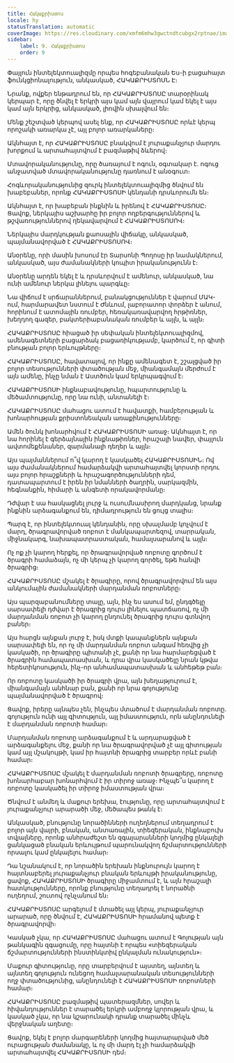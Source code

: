 ```yaml
---
title: Հակաքրիստոս
locale: hy
statusTranslation: automatic
coverImage: https://res.cloudinary.com/xmfm6mhw3gwctndtcubgx2rptnae/image/upload/v1741354419/small_cover_la_gran_rebelion_28716e29d2.webp
sidebar:
    label: 9. Հակաքրիստոս
    order: 9
---
```

Փայլուն ինտելեկտուալիզմը որպես հոգեբանական Ես-ի բացահայտ ֆունկցիոնալություն, անկասկած, ՀԱԿԱՔՐԻՍՏՈՍՆ Է։

Նրանք, ովքեր ենթադրում են, որ ՀԱԿԱՔՐԻՍՏՈՍԸ տարօրինակ կերպար է, որը ծնվել է երկրի այս կամ այն վայրում կամ եկել է այս կամ այն երկրից, անկասկած, լիովին սխալվում են։

Մենք շեշտված կերպով ասել ենք, որ ՀԱԿԱՔՐԻՍՏՈՍԸ որևէ կերպ որոշակի առարկա չէ, այլ բոլոր առարկաները։

Ակնհայտ է, որ ՀԱԿԱՔՐԻՍՏՈՍԸ բնակվում է յուրաքանչյուր մարդու խորքում և արտահայտվում է բազմաթիվ ձևերով։

Մտավորականությունը, որը ծառայում է ոգուն, օգտակար է. ոգուց անջատված մտավորականությունը դառնում է անօգուտ։

Հոգևորականությունից զուրկ ինտելեկտուալիզմից ծնվում են խաբեբաներ, որոնք ՀԱԿԱՔՐԻՍՏՈՍԻ կենդանի դրսևորումն են։

Ակնհայտ է, որ խաբեբան ինքնին և իրենով է ՀԱԿԱՔՐԻՍՏՈՍԸ։ Ցավոք, ներկայիս աշխարհը իր բոլոր ողբերգություններով և թշվառություններով ղեկավարվում է ՀԱԿԱՔՐԻՍՏՈՍՈՎ։

Ներկայիս մարդկության քաոսային վիճակը, անկասկած, պայմանավորված է ՀԱԿԱՔՐԻՍՏՈՍՈՎ։

Անօրենը, որի մասին խոսում էր Տարսոնի Պողոսը իր նամակներում, անկասկած, այս ժամանակների կոպիտ իրականությունն է։

Անօրենը արդեն եկել է և դրսևորվում է ամենուր, անկասկած, նա ունի ամենուր ներկա լինելու պարգևը։

Նա վիճում է սրճարաններում, բանակցություններ է վարում ՄԱԿ-ում, հարմարավետ նստում է Ժնևում, լաբորատոր փորձեր է անում, հորինում է ատոմային ռումբեր, հեռակառավարվող հրթիռներ, խեղդող գազեր, բակտերիաբանական ռումբեր և այլն, և այլն։

ՀԱԿԱՔՐԻՍՏՈՍԸ հիացած իր սեփական ինտելեկտուալիզմով, ամենագետների բացարձակ բացառիկությամբ, կարծում է, որ գիտի բնության բոլոր երևույթները։

ՀԱԿԱՔՐԻՍՏՈՍԸ, հավատալով, որ ինքը ամենագետ է, շշալցված իր բոլոր տեսությունների փտածության մեջ, միանգամայն մերժում է այն ամենը, ինչը նման է Աստծուն կամ երկրպագվում է։

ՀԱԿԱՔՐԻՍՏՈՍԻ ինքնաբավությունը, հպարտությունը և մեծամտությունը, որը նա ունի, անտանելի է։

ՀԱԿԱՔՐԻՍՏՈՍԸ մահացու ատում է հավատքի, համբերության և խոնարհության քրիստոնեական առաքինությունները։

Ամեն ծունկ խոնարհվում է ՀԱԿԱՔՐԻՍՏՈՍԻ առաջ։ Ակնհայտ է, որ նա հորինել է գերձայնային ինքնաթիռներ, հրաշալի նավեր, փայլուն ավտոմեքենաներ, զարմանալի դեղեր և այլն։

Այս պայմաններում ո՞վ կարող է կասկածել ՀԱԿԱՔՐԻՍՏՈՍԻՆ։ Ով այս ժամանակներում համարձակվի արտահայտվել կորստի որդու այս բոլոր հրաշքների և հրաշագործությունների դեմ, դատապարտում է իրեն իր նմանների ծաղրին, սարկազմին, հեգնանքին, հիմարի և անգետի որակավորմանը։

Դժվար է սա հասկացնել լուրջ և ուսումնասիրող մարդկանց, նրանք ինքնին արձագանքում են, դիմադրություն են ցույց տալիս։

Պարզ է, որ ինտելեկտուալ կենդանին, որը սխալմամբ կոչվում է մարդ, ծրագրավորված ռոբոտ է մանկապարտեզով, տարրական, միջնակարգ, նախապատրաստական, համալսարանով և այլն։

Ոչ ոք չի կարող հերքել, որ ծրագրավորված ռոբոտը գործում է ծրագրի համաձայն, ոչ մի կերպ չի կարող գործել, եթե հանվի ծրագրից։

ՀԱԿԱՔՐԻՍՏՈՍԸ մշակել է ծրագիրը, որով ծրագրավորվում են այս անկումային ժամանակների մարդանման ռոբոտները։

Այս պարզաբանումները տալը, այն, ինչ ես ասում եմ, ընդգծելը սարսափելի դժվար է ծրագրից դուրս լինելու պատճառով, ոչ մի մարդանման ռոբոտ չի կարող ընդունել ծրագրից դուրս գտնվող բաներ։

Այս հարցն այնքան լուրջ է, իսկ մտքի կապանքներն այնքան սարսափելի են, որ ոչ մի մարդանման ռոբոտ անգամ հեռվից չի կասկածի, որ ծրագիրը պիտանի չէ, քանի որ նա հարմարեցված է ծրագրին համապատասխան, և դրա վրա կասկածելը նրան կթվա հերետիկոսություն, ինչ-որ անհամապատասխան և անհեթեթ բան։

Որ ռոբոտը կասկածի իր ծրագրի վրա, այն խեղաթյուրում է, միանգամայն անհնար բան, քանի որ նրա գոյությունը պայմանավորված է ծրագրով։

Ցավոք, իրերը այնպես չեն, ինչպես մտածում է մարդանման ռոբոտը. գոյություն ունի այլ գիտություն, այլ իմաստություն, որն անընդունելի է մարդանման ռոբոտի համար։

Մարդանման ռոբոտը արձագանքում է և արդարացված է արձագանքելու մեջ, քանի որ նա ծրագրավորված չէ այլ գիտության կամ այլ մշակույթի, կամ իր հայտնի ծրագրից տարբեր որևէ բանի համար։

ՀԱԿԱՔՐԻՍՏՈՍԸ մշակել է մարդանման ռոբոտի ծրագրերը, ռոբոտը խոնարհաբար խոնարհվում է իր տիրոջ առաջ։ Ինչպե՞ս կարող է ռոբոտը կասկածել իր տիրոջ իմաստության վրա։

Ծնվում է անմեղ և մաքուր երեխա, էությունը, որը արտահայտվում է յուրաքանչյուր արարածի մեջ, մեծապես թանկ է։

Անկասկած, բնությունը նորածինների ուղեղներում տեղադրում է բոլոր այն վայրի, բնական, անտառային, տիեզերական, ինքնաբուխ տվյալները, որոնք անհրաժեշտ են զգայարանների կողմից ընկալելի ցանկացած բնական երևույթում պարունակվող ճշմարտությունների որսալու կամ ընկալելու համար։

Դա նշանակում է, որ նորածին երեխան ինքնուրույն կարող է հայտնաբերել յուրաքանչյուր բնական երևույթի իրականությունը, ցավոք, ՀԱԿԱՔՐԻՍՏՈՍԻ ծրագիրը միջամտում է, և այն հրաշալի հատկությունները, որոնք բնությունը տեղադրել է նորածնի ուղեղում, շուտով ոչնչանում են։

ՀԱԿԱՔՐԻՍՏՈՍԸ արգելում է մտածել այլ կերպ, յուրաքանչյուր արարած, որը ծնվում է, ՀԱԿԱՔՐԻՍՏՈՍԻ հրամանով պետք է ծրագրավորվի։

Կասկած չկա, որ ՀԱԿԱՔՐԻՍՏՈՍԸ մահացու ատում է Գոյության այն թանկագին զգացումը, որը հայտնի է որպես «տիեզերական ճշմարտությունների ինստինկտիվ ընկալման ունակություն»։

Մաքուր գիտությունը, որը տարբերվում է այստեղ, այնտեղ և այնտեղ գոյություն ունեցող համալսարանական տեսությունների ողջ փտածությունից, անընդունելի է ՀԱԿԱՔՐԻՍՏՈՍԻ ռոբոտների համար։

ՀԱԿԱՔՐԻՍՏՈՍԸ բազմաթիվ պատերազմներ, սովեր և հիվանդություններ է տարածել երկրի ամբողջ կլորության վրա, և կասկած չկա, որ նա կշարունակի դրանք տարածել մինչև վերջնական աղետը։

Ցավոք, եկել է բոլոր մարգարեների կողմից հայտարարված մեծ ուրացության ժամանակը, և ոչ մի մարդ էլ չի համարձակվի արտահայտվել ՀԱԿԱՔՐԻՍՏՈՍԻ դեմ։

